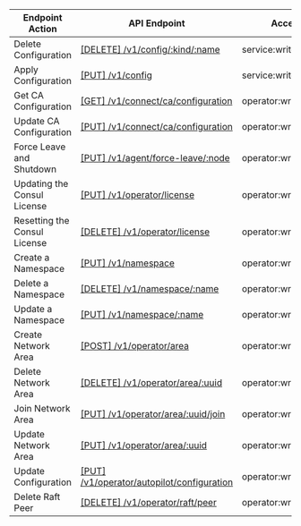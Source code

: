 | Endpoint Action      | API Endpoint           | Access Level   | Note   |
| -------------------- | ---------------------- | -------------- | ------ |
Delete Configuration|[[DELETE] /v1/config/:kind/:name](https://www.consul.io/api-docs/config#delete-configuration)|service:write,operator:write|
Apply Configuration|[[PUT] /v1/config](https://www.consul.io/api-docs/config#apply-configuration)|service:write,operator:write|A
Get CA Configuration|[[GET] /v1/connect/ca/configuration](https://www.consul.io/api-docs/connect/ca#get-ca-configuration)|operator:write|
Update CA Configuration|[[PUT] /v1/connect/ca/configuration](https://www.consul.io/api-docs/connect/ca#update-ca-configuration)|operator:write|
Force Leave and Shutdown|[[PUT] /v1/agent/force-leave/:node](https://www.consul.io/api-docs/agent#force-leave-and-shutdown)|operator:write|
Updating the Consul License|[[PUT] /v1/operator/license](https://www.consul.io/api-docs/operator/license#updating-the-consul-license)|operator:write|
Resetting the Consul License|[[DELETE] /v1/operator/license](https://www.consul.io/api-docs/operator/license#resetting-the-consul-license)|operator:write|
Create a Namespace|[[PUT] /v1/namespace](https://www.consul.io/api-docs/namespaces#create-a-namespace)|operator:write|
Delete a Namespace|[[DELETE] /v1/namespace/:name](https://www.consul.io/api-docs/namespaces#delete-a-namespace)|operator:write|
Update a Namespace|[[PUT] /v1/namespace/:name](https://www.consul.io/api-docs/namespaces#update-a-namespace)|operator:write|
Create Network Area|[[POST] /v1/operator/area](https://www.consul.io/api-docs/operator/area#create-network-area)|operator:write|
Delete Network Area|[[DELETE] /v1/operator/area/:uuid](https://www.consul.io/api-docs/operator/area#delete-network-area)|operator:write|
Join Network Area|[[PUT] /v1/operator/area/:uuid/join](https://www.consul.io/api-docs/operator/area#join-network-area)|operator:write|
Update Network Area|[[PUT] /v1/operator/area/:uuid](https://www.consul.io/api-docs/operator/area#update-network-area)|operator:write|
Update Configuration|[[PUT] /v1/operator/autopilot/configuration](https://www.consul.io/api-docs/operator/autopilot#update-configuration)|operator:write|
Delete Raft Peer|[[DELETE] /v1/operator/raft/peer](https://www.consul.io/api-docs/operator/raft#delete-raft-peer)|operator:write|
